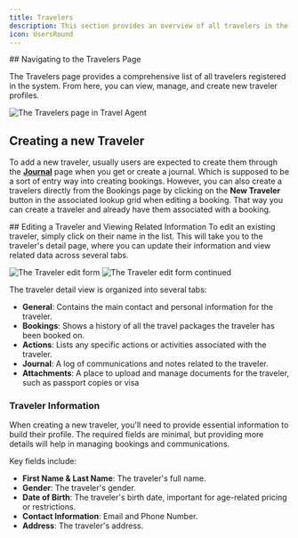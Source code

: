 ```yaml
---
title: Travelers
description: This section provides an overview of all travelers in the system, allowing you to manage and create new ones.
icon: UsersRound
---
```



<Steps>
<Step>
## Navigating to the Travelers Page

The Travelers page provides a comprehensive list of all travelers registered in the system. From here, you can view, manage, and create new traveler profiles.

![The Travelers page in Travel Agent](/images/travel-agent/travel-travelers-view.png)
</Step>
<Step>
## Creating a new Traveler
To add a new traveler, usually users are expected to create them through the **[Journal](./journal)** page when you get or create a journal. Which is supposed to be a sort of entry way into creating bookings.
However, you can also create a travelers directly from the Bookings page by clicking on the **New Traveler** button in the associated lookup grid when editing a booking.
That way you can create a traveler and already have them associated with a booking.


</Step>

<Step>
## Editing a Traveler and Viewing Related Information
To edit an existing traveler, simply click on their name in the list. This will take you to the traveler's detail page, where you can update their information and view related data across several tabs.

![The Traveler edit form](/images/travel-agent/travel-travelers-edit-john-smith.png)
![The Traveler edit form continued](/images/travel-agent/travel-travelers-edit-john-smith-2.png)

The traveler detail view is organized into several tabs:
- **General**: Contains the main contact and personal information for the traveler.
- **Bookings**: Shows a history of all the travel packages the traveler has been booked on.
- **Actions**: Lists any specific actions or activities associated with the traveler.
- **Journal**: A log of communications and notes related to the traveler.
- **Attachments**: A place to upload and manage documents for the traveler, such as passport copies or visa

### Traveler Information
When creating a new traveler, you'll need to provide essential information to build their profile. The required fields are minimal, but providing more details will help in managing bookings and communications.

Key fields include:
- **First Name & Last Name**: The traveler's full name.
- **Gender**: The traveler's gender.
- **Date of Birth**: The traveler's birth date, important for age-related pricing or restrictions.
- **Contact Information**: Email and Phone Number.
- **Address**: The traveler's address.
</Step>

</Steps>
